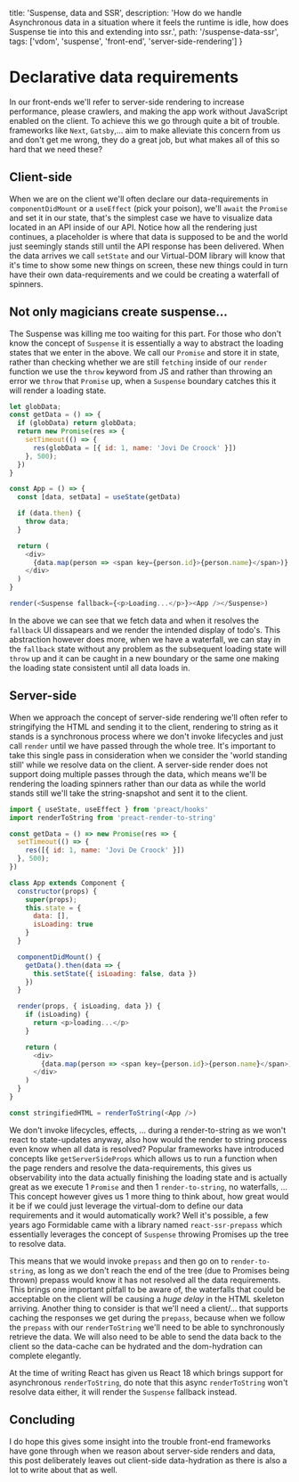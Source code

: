 
  title: 'Suspense, data and SSR',
  description: 'How do we handle Asynchronous data in a situation where it feels the runtime is idle, how does Suspense tie into this and extending into ssr.',
  path: '/suspense-data-ssr',
  tags: ['vdom', 'suspense', 'front-end', 'server-side-rendering']
}

# Declarative data requirements

In our front-ends we'll refer to server-side rendering to increase performance,
please crawlers, and making the app work without JavaScript enabled on the client.
To achieve this we go through quite a bit of trouble. frameworks like `Next`, `Gatsby`,...
aim to make alleviate this concern from us and don't get me wrong, they do a great job,
but what makes all of this so hard that we need these?

## Client-side

When we are on the client we'll often declare our data-requirements in `componentDidMount` or a `useEffect`
(pick your poison), we'll `await` the `Promise` and set it in our state, that's the simplest case we have to
visualize data located in an API inside of our API. Notice how all the rendering just continues, a placeholder
is where that data is supposed to be and the world just seemingly stands still until the API response has been delivered.
When the data arrives we call `setState` and our Virtual-DOM library will know that it's time to show some new things on screen,
these new things could in turn have their own data-requirements and we could be creating a waterfall of spinners.

## Not only magicians create suspense...

The Suspense was killing me too waiting for this part. For those who don't know the concept of `Suspense` it is essentially
a way to abstract the loading states that we enter in the above. We call our `Promise` and store it in state, rather than
checking whether we are still `fetching` inside of our `render` function we use the `throw` keyword from JS and rather than
throwing an error we `throw` that `Promise` up, when a `Suspense` boundary catches this it will render a loading state.

```js
let globData;
const getData = () => {
  if (globData) return globData;
  return new Promise(res => {
    setTimeout(() => {
      res(globData = [{ id: 1, name: 'Jovi De Croock' }])
    }, 500);
  })
}

const App = () => {
  const [data, setData] = useState(getData)

  if (data.then) {
    throw data;
  }

  return (
    <div>
      {data.map(person => <span key={person.id}>{person.name}</span>)}
    </div>
  )
}

render(<Suspense fallback={<p>Loading...</p>}><App /></Suspense>)
```

<Suspense />

In the above we can see that we fetch data and when it resolves the `fallback` UI dissapears and we render the intended display of todo's.
This abstraction however does more, when we have a waterfall, we can stay in the `fallback` state without any problem as the
subsequent loading state will `throw` up and it can be caught in a new boundary or the same one making the loading state
consistent until all data loads in.

## Server-side

When we approach the concept of server-side rendering we'll often refer to stringifying the HTML and sending it to the client,
rendering to string as it stands is a synchronous process where we don't invoke lifecycles and just call `render` until we have
passed through the whole tree. It's important to take this single pass in consideration when we consider the 'world standing still'
while we resolve data on the client. A server-side render does not support doing multiple passes through the data, which
means we'll be rendering the loading spinners rather than our data as while the world stands still we'll take the string-snapshot
and sent it to the client.

```js
import { useState, useEffect } from 'preact/hooks'
import renderToString from 'preact-render-to-string'

const getData = () => new Promise(res => {
  setTimeout(() => {
    res([{ id: 1, name: 'Jovi De Croock' }])
  }, 500);
})

class App extends Component {
  constructor(props) {
    super(props);
    this.state = {
      data: [],
      isLoading: true
    }
  }

  componentDidMount() {
    getData().then(data => {
      this.setState({ isLoading: false, data })
    })
  }

  render(props, { isLoading, data }) {
    if (isLoading) {
      return <p>loading...</p>
    }

    return (
      <div>
        {data.map(person => <span key={person.id}>{person.name}</span>)}
      </div>
    )
  }
}

const stringifiedHTML = renderToString(<App />)
```
<RenderToString />

We don't invoke lifecycles, effects, ... during a render-to-string as we won't react to state-updates anyway, also how would the
render to string process even know when all data is resolved? Popular frameworks have introduced concepts like `getServerSideProps`
which allows us to run a function when the page renders and resolve the data-requirements, this gives us observability into the
data actually finishing the loading state and is actually great as we execute 1 `Promise` and then 1 `render-to-string`, no waterfalls, ...
This concept however gives us 1 more thing to think about, how great would it be if we could just leverage the virtual-dom to define our
data requirements and it would automatically work? Well it's possible, a few years ago Formidable came with a library named `react-ssr-prepass`
which essentially leverages the concept of `Suspense` throwing Promises up the tree to resolve data.

This means that we would invoke `prepass` and then go on to `render-to-string`, as long as we don't reach the end of the tree (due to Promises
being thrown) prepass would know it has not resolved all the data requirements. This brings one important pitfall to be aware of, the
waterfalls that could be acceptable on the client will be causing a _huge delay_ in the HTML skeleton arriving. Another thing to consider is that
we'll need a client/... that supports caching the responses we get during the `prepass`, because when we follow the `prepass` with our `renderToString`
we'll need to be able to synchronously retrieve the data. We will also need to be able to send the data back to the client so the data-cache can be hydrated
and the dom-hydration can complete elegantly.

At the time of writing React has given us React 18 which brings support for asynchronous `renderToString`, do note that this async `renderToString` won't resolve
data either, it will render the `Suspense` fallback instead.

## Concluding

I do hope this gives some insight into the trouble front-end frameworks have gone through when we reason about server-side renders and data, this post
deliberately leaves out client-side data-hydration as there is also a lot to write about that as well.

